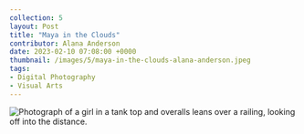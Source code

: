 ---
collection: 5
layout: Post
title: "Maya in the Clouds"
contributor: Alana Anderson
date: 2023-02-10 07:08:00 +0000
thumbnail: /images/5/maya-in-the-clouds-alana-anderson.jpeg
tags: 
- Digital Photography
- Visual Arts
---
<div class="center">
    <img src="/images/5/maya-in-the-clouds-alana-anderson.jpeg"
        alt="Photograph of a girl in a tank top and overalls leans over a railing, looking off into the distance." />
</div>
